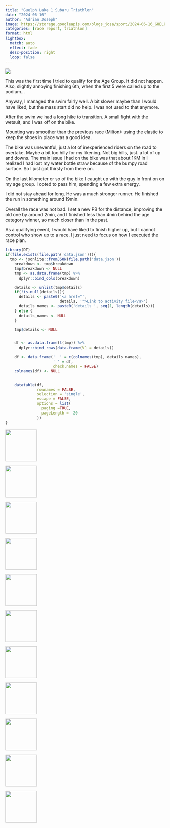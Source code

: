 ```yaml
---
title: "Guelph Lake 1 Subaru Triathlon"
date: "2024-06-16"
author: "Adrian Joseph"
image: https://storage.googleapis.com/blogs_josa/sport/2024-06-16_GUELPH_LAKE_1_SUBARU_TRIATHLON/img/00.png
categories: [race report, triathlon]
format: html
lightbox:
  match: auto
  effect: fade
  desc-position: right
  loop: false
---
```

![](https://storage.googleapis.com/blogs_josa/sport/2024-06-16_GUELPH_LAKE_1_SUBARU_TRIATHLON/img/00.png)

This was the first time I tried to qualify for the Age Group. It did not happen. Also, slightly annoying finishing 6th, when the first 5 were called up to the podium...

Anyway, I managed the swim fairly well. A bit slower maybe than I would have liked, but the mass start did no help. I was not used to that anymore.

After the swim we had a long hike to transition. A small fight with the wetsuit, and I was off on the bike.

Mounting was smoother than the previous race (Milton): using the  elastic to keep the shoes in place was a good idea.

The bike was uneventful, just a lot of inexperienced riders on the road to overtake. Maybe a bit too hilly for my likening. Not big hills, just. a lot of up and downs.
The main issue I had on the bike was that about 1KM in I realized I had lost my water bottle straw because of the bumpy road surface. So I just got thirsty from there on.

On the last kilometer or so of the bike I caught up with the guy in front on on my age group. I opted to pass him, spending a few extra energy.

I did not stay ahead for long. He was a much stronger runner. He finished the run in something around 19min.

Overall the race was not bad. I set a new PB for the distance, improving the old one by around 2min, and I finished less than 4min behind the age category winner, so much closer than in the past.

As a qualifying event, I would have liked to finish higher up, but I cannot control who show up to a race. I just need to focus on how I executed the race plan.

```r
library(DT)
if(file.exists(file.path('data.json'))){
  tmp <- jsonlite::fromJSON(file.path('data.json'))
    breakdown <- tmp$breakdown
    tmp$breakdown <- NULL
    tmp <- as.data.frame(tmp) %>%
      dplyr::bind_cols(breakdown)

    details <- unlist(tmp$details)
    if(!is.null(details)){
      details <- paste0('<a href="',
                        details, '">Link to activity file</a>')
      details_names <- paste0('details_', seq(1, length(details)))
    } else {
      details_names <- NULL
    }

    tmp$details <- NULL


    df <- as.data.frame(t(tmp)) %>%
      dplyr::bind_rows(data.frame(V1 = details))

    df <- data.frame('  ' = c(colnames(tmp), details_names),
                     ' ' = df,
                     check.names = FALSE)
    colnames(df) <- NULL


    datatable(df,
              rownames = FALSE,
              selection = 'single',
              escape = FALSE,
              options = list(
                paging =TRUE,
                pageLength =  20
              ))
}
```





::: {layout-ncol=4}
![](https://storage.googleapis.com/blogs_josa/sport/2024-06-16_GUELPH_LAKE_1_SUBARU_TRIATHLON/img/00.png){ width="100" group="hi" }

![](https://storage.googleapis.com/blogs_josa/sport/2024-06-16_GUELPH_LAKE_1_SUBARU_TRIATHLON/img/01.png){ width="100" group="hi" }

![](https://storage.googleapis.com/blogs_josa/sport/2024-06-16_GUELPH_LAKE_1_SUBARU_TRIATHLON/img/01a.png){ width="100" group="hi" }

![](https://storage.googleapis.com/blogs_josa/sport/2024-06-16_GUELPH_LAKE_1_SUBARU_TRIATHLON/img/01b.png){ width="100" group="hi" }

![](https://storage.googleapis.com/blogs_josa/sport/2024-06-16_GUELPH_LAKE_1_SUBARU_TRIATHLON/img/01c.png){ width="100" group="hi" }

![](https://storage.googleapis.com/blogs_josa/sport/2024-06-16_GUELPH_LAKE_1_SUBARU_TRIATHLON/img/03.png){ width="100" group="hi" }

![](https://storage.googleapis.com/blogs_josa/sport/2024-06-16_GUELPH_LAKE_1_SUBARU_TRIATHLON/img/10.png){ width="100" group="hi" }

![](https://storage.googleapis.com/blogs_josa/sport/2024-06-16_GUELPH_LAKE_1_SUBARU_TRIATHLON/img/14.png){ width="100" group="hi" }

![](https://storage.googleapis.com/blogs_josa/sport/2024-06-16_GUELPH_LAKE_1_SUBARU_TRIATHLON/img/22.png){ width="100" group="hi" }

![](https://storage.googleapis.com/blogs_josa/sport/2024-06-16_GUELPH_LAKE_1_SUBARU_TRIATHLON/img/24.png){ width="100" group="hi" }

![](https://storage.googleapis.com/blogs_josa/sport/2024-06-16_GUELPH_LAKE_1_SUBARU_TRIATHLON/img/28.png){ width="100" group="hi" }


:::
